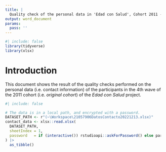 ```yaml
---
title: |
  Quality check of the personal data in 'Edad con Salud', Cohort 2011 - wave 4
output: word_document
params:
  pass: ''
---
```


```r
#| include: false
library(tidyverse)
library(xlsx)
```


# Introduction

This document shows the result of the quality checks performed on the personal
data (i.e. contact information) of the participants in the 4th wave of the 2011
cohort (i.e. *original cohort*) of the *Edad con Salud* project.

```r
#| include: false

# The data is in a local path, and encrypted with a password.
DATASET_PATH <- r"(~\Workspace\21057906DatosContacto20221213.xlsx)"
contact_data <- xlsx::read.xlsx(
  DATASET_PATH,
  sheetIndex = 1,
  password   = if (interactive()) rstudioapi::askForPassword() else params$pass
) |>
  as_tibble()
```


